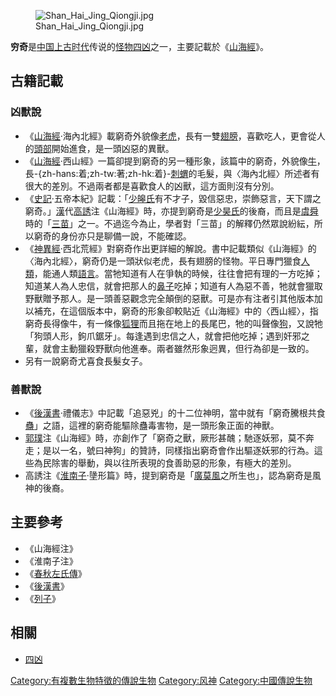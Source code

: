 {{No footnotes|time=2019-02-12T02:46:38+00:00}}
[[File:Shan_Hai_Jing_Qiongji.jpg|thumb]]

'''穷奇'''是[[中国上古时代|中国上古时代]]传说的[[中國妖怪列表|怪物]][[四凶|四凶]]之一，主要記載於《[[山海經|山海經]]》。

==古籍記載==
===凶獸說===
*《[[山海經|山海經]]·海內北經》載窮奇外貌像[[老虎|老虎]]，長有一雙[[翅膀|翅膀]]，喜歡吃人，更會從人的[[頭部|頭部]]開始進食，是一頭凶惡的異獸。
*《[[山海經|山海經]]·西山經》一篇卻提到窮奇的另一種形象，該篇中的窮奇，外貌像[[牛|牛]]，長-{zh-hans:着;zh-tw:著;zh-hk:着}-[[刺蝟|刺蝟]]的毛髮，與〈海內北經〉所述者有很大的差別。不過兩者都是喜歡食人的凶獸，這方面則沒有分別。
*《[[史記|史記]]·五帝本紀》記載：「[[少皞氏|少皞氏]]有不才子，毀信惡忠，崇飾惡言，天下謂之窮奇。」[[漢|漢]]代[[高誘|高誘]]注《山海經》時，亦提到窮奇是[[少昊氏|少昊氏]]的後裔，而且是[[虞舜|虞舜]]時的「[[三苗|三苗]]」之一。不過迄今為止，學者對「三苗」的解釋仍然眾說紛紜，所以窮奇的身份亦只是聊備一說，不能確認。
*《[[神異經|神異經]]·西北荒經》對窮奇作出更詳細的解說。書中記載類似《山海經》的〈海內北經〉，窮奇仍是一頭狀似老虎，長有翅膀的怪物。平日專門獵食[[人類|人類]]，能通人類[[語言|語言]]。當牠知道有人在爭執的時候，往往會把有理的一方吃掉；知道某人為人忠信，就會把那人的[[鼻子|鼻子]]吃掉；知道有人為惡不善，牠就會獵取野獸贈予那人。是一頭善惡觀念完全顛倒的惡獸。可是亦有注者引其他版本加以補充，在這個版本中，窮奇的形象卻較貼近《山海經》中的〈西山經〉，指窮奇長得像牛，有一條像[[狐狸|狐狸]]而且拖在地上的長尾巴，牠的叫聲像[[狗|狗]]，又說牠「狗頭人形，鉤爪鋸牙」。每逢遇到忠信之人，就會把他吃掉；遇到奸邪之輩，就會主動獵殺野獸向他進奉。兩者雖然形象迥異，但行為卻是一致的。
*另有一說窮奇尤喜食長髮女子。

===善獸說===
*《[[後漢書|後漢書]]·禮儀志》中記載「追惡兇」的十二位神明，當中就有「窮奇騰根共食[[蠱|蠱]]」之語，這裡的窮奇能驅除蠱毒害物，是一頭形象正面的神獸。
*[[郭璞|郭璞]]注《山海經》時，亦創作了「窮奇之獸，厥形甚醜；馳逐妖邪，莫不奔走；是以一名，號曰神狗」的贊詩，同樣指出窮奇會作出驅逐妖邪的行為。這些為民除害的舉動，與以往所表現的食善助惡的形象，有極大的差別。
*高誘注《[[淮南子|淮南子]]·墬形篇》時，提到窮奇是「[[廣莫風|廣莫風]]之所生也」，認為窮奇是風神的後裔。

==主要參考==
*《山海經注》
*《淮南子注》
*《[[春秋左氏傳|春秋左氏傳]]》
*《[[後漢書|後漢書]]》
*《[[列子|列子]]》

==相關==
*[[四凶|四凶]]

[[Category:有複數生物特徵的傳說生物|Category:有複數生物特徵的傳說生物]]
[[Category:风神|Category:风神]]
[[Category:中國傳說生物|Category:中國傳說生物]]